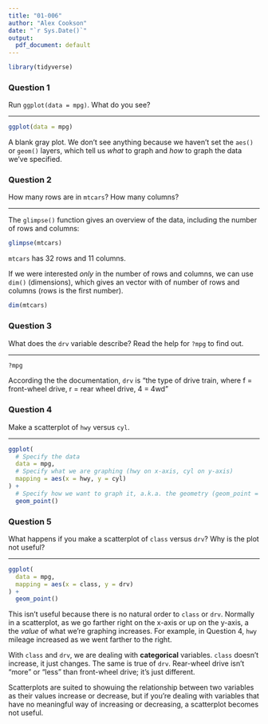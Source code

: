 ```yaml
---
title: "01-006"
author: "Alex Cookson"
date: "`r Sys.Date()`"
output:
  pdf_document: default
---
```


```r
library(tidyverse)
```


### Question 1

Run `ggplot(data = mpg)`. What do you see?

-----------------------------

```r
ggplot(data = mpg)
```

A blank gray plot. We don't see anything because we haven't set the `aes()` or `geom()` layers, which tell us *what* to graph and *how* to graph the data we've specified.



### Question 2

How many rows are in `mtcars`? How many columns?

-----------------------------

The `glimpse()` function gives an overview of the data, including the number of rows and columns:

```r
glimpse(mtcars)
```

`mtcars` has 32 rows and 11 columns.

If we were interested *only* in the number of rows and columns, we can use `dim()` (dimensions), which gives an vector with of number of rows and columns (rows is the first number).

```r
dim(mtcars)
```



### Question 3

What does the `drv` variable describe? Read the help for `?mpg` to find out.

-----------------------------

```r
?mpg
```

According the the documentation, `drv` is "the type of drive train, where f = front-wheel drive, r = rear wheel drive, 4 = 4wd"



### Question 4

Make a scatterplot of `hwy` versus `cyl`.

-----------------------------

```r
ggplot(
  # Specify the data
  data = mpg,
  # Specify what we are graphing (hwy on x-axis, cyl on y-axis)
  mapping = aes(x = hwy, y = cyl)
) +
  # Specify how we want to graph it, a.k.a. the geometry (geom_point = scatterplot)
  geom_point()
```



### Question 5

What happens if you make a scatterplot of `class` versus `drv`? Why is the plot not useful?

-----------------------------

```r
ggplot(
  data = mpg,
  mapping = aes(x = class, y = drv)
) +
  geom_point()
```

This isn't useful because there is no natural order to `class` or `drv`. Normally in a scatterplot, as we go farther right on the x-axis or up on the y-axis, a the *value* of what we're graphing increases. For example, in Question 4, `hwy` mileage increased as we went farther to the right.

With `class` and `drv`, we are dealing with **categorical** variables. `class` doesn't increase, it just changes. The same is true of `drv`. Rear-wheel drive isn't "more" or "less" than front-wheel drive; it's just different.

Scatterplots are suited to showuing the relationship between two variables as their values increase or decrease, but if you're dealing with variables that have no meaningful way of increasing or decreasing, a scatterplot becomes not useful.
